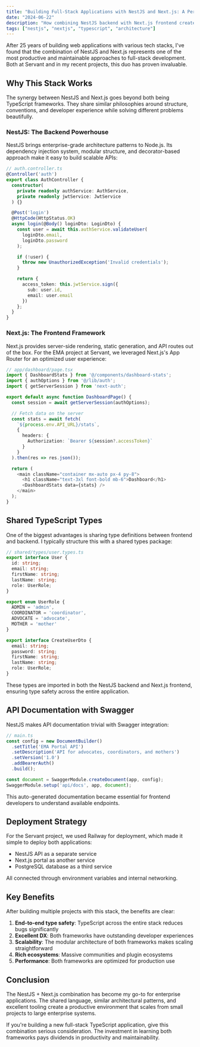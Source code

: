 ```yaml
---
title: "Building Full-Stack Applications with NestJS and Next.js: A Perfect Match"
date: "2024-06-22"
description: "How combining NestJS backend with Next.js frontend creates a powerful, type-safe full-stack TypeScript architecture"
tags: ["nestjs", "nextjs", "typescript", "architecture"]
---
```


After 25 years of building web applications with various tech stacks, I've found that the combination of NestJS and Next.js represents one of the most productive and maintainable approaches to full-stack development. Both at Servant and in my recent projects, this duo has proven invaluable.

## Why This Stack Works

The synergy between NestJS and Next.js goes beyond both being TypeScript frameworks. They share similar philosophies around structure, conventions, and developer experience while solving different problems beautifully.

### NestJS: The Backend Powerhouse

NestJS brings enterprise-grade architecture patterns to Node.js. Its dependency injection system, modular structure, and decorator-based approach make it easy to build scalable APIs:

```typescript
// auth.controller.ts
@Controller('auth')
export class AuthController {
  constructor(
    private readonly authService: AuthService,
    private readonly jwtService: JwtService
  ) {}

  @Post('login')
  @HttpCode(HttpStatus.OK)
  async login(@Body() loginDto: LoginDto) {
    const user = await this.authService.validateUser(
      loginDto.email,
      loginDto.password
    );

    if (!user) {
      throw new UnauthorizedException('Invalid credentials');
    }

    return {
      access_token: this.jwtService.sign({
        sub: user.id,
        email: user.email
      })
    };
  }
}
```

### Next.js: The Frontend Framework

Next.js provides server-side rendering, static generation, and API routes out of the box. For the EMA project at Servant, we leveraged Next.js's App Router for an optimized user experience:

```typescript
// app/dashboard/page.tsx
import { DashboardStats } from '@/components/dashboard-stats';
import { authOptions } from '@/lib/auth';
import { getServerSession } from 'next-auth';

export default async function DashboardPage() {
  const session = await getServerSession(authOptions);

  // Fetch data on the server
  const stats = await fetch(
    `${process.env.API_URL}/stats`,
    {
      headers: {
        Authorization: `Bearer ${session?.accessToken}`
      }
    }
  ).then(res => res.json());

  return (
    <main className="container mx-auto px-4 py-8">
      <h1 className="text-3xl font-bold mb-6">Dashboard</h1>
      <DashboardStats data={stats} />
    </main>
  );
}
```

## Shared TypeScript Types

One of the biggest advantages is sharing type definitions between frontend and backend. I typically structure this with a shared types package:

```typescript
// shared/types/user.types.ts
export interface User {
  id: string;
  email: string;
  firstName: string;
  lastName: string;
  role: UserRole;
}

export enum UserRole {
  ADMIN = 'admin',
  COORDINATOR = 'coordinator',
  ADVOCATE = 'advocate',
  MOTHER = 'mother'
}

export interface CreateUserDto {
  email: string;
  password: string;
  firstName: string;
  lastName: string;
  role: UserRole;
}
```

These types are imported in both the NestJS backend and Next.js frontend, ensuring type safety across the entire application.

## API Documentation with Swagger

NestJS makes API documentation trivial with Swagger integration:

```typescript
// main.ts
const config = new DocumentBuilder()
  .setTitle('EMA Portal API')
  .setDescription('API for advocates, coordinators, and mothers')
  .setVersion('1.0')
  .addBearerAuth()
  .build();

const document = SwaggerModule.createDocument(app, config);
SwaggerModule.setup('api/docs', app, document);
```

This auto-generated documentation became essential for frontend developers to understand available endpoints.

## Deployment Strategy

For the Servant project, we used Railway for deployment, which made it simple to deploy both applications:

- NestJS API as a separate service
- Next.js portal as another service
- PostgreSQL database as a third service

All connected through environment variables and internal networking.

## Key Benefits

After building multiple projects with this stack, the benefits are clear:

1. **End-to-end type safety**: TypeScript across the entire stack reduces bugs significantly
2. **Excellent DX**: Both frameworks have outstanding developer experiences
3. **Scalability**: The modular architecture of both frameworks makes scaling straightforward
4. **Rich ecosystems**: Massive communities and plugin ecosystems
5. **Performance**: Both frameworks are optimized for production use

## Conclusion

The NestJS + Next.js combination has become my go-to for enterprise applications. The shared language, similar architectural patterns, and excellent tooling create a productive environment that scales from small projects to large enterprise systems.

If you're building a new full-stack TypeScript application, give this combination serious consideration. The investment in learning both frameworks pays dividends in productivity and maintainability.

